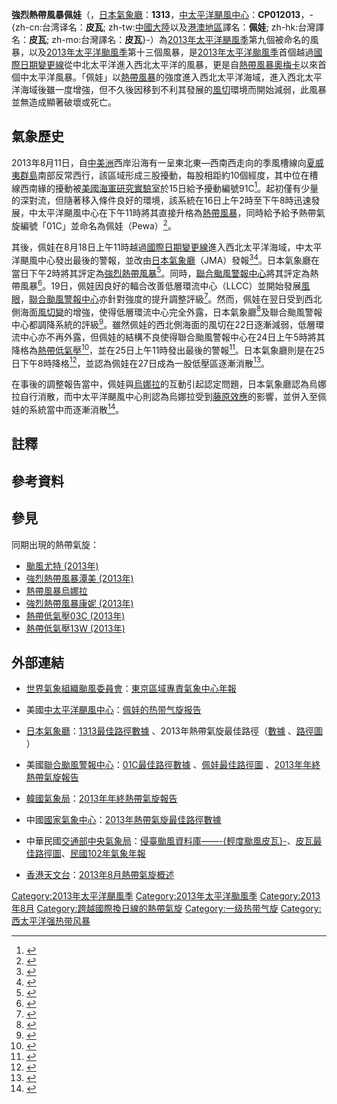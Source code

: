 {{NoteTA
|G1=Weather
|G2=Cyclone
|G3=TyphoonOld
|G4=TyphoonNew
}}
{{Infobox Hurricane
| Name=強烈熱帶風暴佩娃<br>{{lang|en|Severe Tropical Storm Pewa}}
| Basin=WPac
| Year=2013
| Type=颱風
| Image location=Pewa Aug 19 2013 0105Z.jpg
| Image name=8月19日，达到最高强度的強烈熱帶風暴佩娃
| Formed=2013年8月16日
| Dissipated=2013年8月27日
| 1-min winds=65
| 10-min winds=55
| Pressure=990
| Fatalities=無
| Damages=無
| Areas=無
| Hurricane season=[[2013年太平洋颶風季|2013年太平洋颶風季]]和[[2013年太平洋颱風季|2013年太平洋颱風季]]
}}
'''強烈熱帶風暴佩娃'''（{{lang-en|'''Severe Tropical Storm Pewa'''}}，[[氣象廳_(日本)|日本氣象廳]]：'''1313'''，[[中太平洋颶風中心|中太平洋颶風中心]]：'''CP012013'''，-{zh-cn:台湾译名：'''皮瓦'''; zh-tw:[[中國大陸|中國大陸]]以及[[港澳地區|港澳地區]]譯名：'''佩娃'''; zh-hk:台灣譯名：'''皮瓦'''; zh-mo:台灣譯名：'''皮瓦'''}-）為[[2013年太平洋颶風季|2013年太平洋颶風季]]第九個被命名的風暴，以及[[2013年太平洋颱風季|2013年太平洋颱風季]]第十三個風暴，是[[2013年太平洋颱風季|2013年太平洋颱風季]]首個越過[[國際日期變更線|國際日期變更線]]從中北太平洋進入西北太平洋的風暴，更是自[[熱帶風暴奧梅卡|熱帶風暴奧梅卡]]以來首個中太平洋風暴。「佩娃」以[[熱帶風暴|熱帶風暴]]的強度進入西北太平洋海域，進入西北太平洋海域後雖一度增強，但不久後因移到不利其發展的[[風切變|風切]]環境而開始減弱，此風暴並無造成顯著破壞或死亡。

==氣象歷史==
{{storm path|Pewa 2013 track.png}}
2013年8月11日，自[[中美洲|中美洲]]西岸沿海有一呈東北東—西南西走向的季風槽線{{NoteTag|「低壓槽」指狹長狀的低壓，或從低壓中心向高壓處伸展而等壓線呈V字形的地方。槽後方氣流下沉，槽前方氣流上升而有輻合運動，有利對流及雨帶的發展。槽線活動的觀測在熱帶氣旋預測上有廣範的應用，例如西風帶{{NoteTag|「西風帶」是位於[[副熱帶高壓|副熱帶高壓]]與副極地低壓之間（大致在[[纬度|南北緯]]30至60度之間）的行星風帶。從副熱帶高壓流向副極地低壓的氣流在科里奥利力的作用之下，偏轉成西風（北半球為西南風，南半球為西北風），因此西風為盛行風<ref>{{cite web |url=http://www.cwb.gov.tw/V7/knowledge/encyclopedia/me015.htm |title=風與地球上的風系? |author=交通部中央氣象局 |accessdate=2017-10-18 |archiveurl=https://web.archive.org/web/20171018190516/http://www.cwb.gov.tw/V7/knowledge/encyclopedia/me015.htm |archivedate=2017-10-18 |language=zh-tw }}</ref>。}}中的長波槽（[[东亚|东亚]]大槽位於[[经度|東經]]120－150度）將推動熱帶氣旋轉往東北方向行進，而東風波{{NoteTag|東風帶{{NoteTag|「赤道東風帶」位於3000米以上高空，空氣由副熱帶高壓流向赤道附近之低壓，在科里奥利力作用之下形成偏東風。此乃地球三股行星風系中的其中之一，有導引熱帶氣旋向西移動的作用，一般該熱帶氣旋採以每小時20公里左右行進<ref>{{cite web |url=http://photino.cwb.gov.tw/rdcweb/lib/h/h_000154.htm |title=氣象名詞查詢表 |author=交通部中央氣象局 |accessdate=2017-10-18 |archiveurl=https://web.archive.org/web/20120306032245/http://photino.cwb.gov.tw/rdcweb/lib/h/h_000154.htm |archivedate=2012-03-06 |deadurl=no |language=zh-tw }}</ref>。}}中有時會出現一些低壓波動，在天氣圖或氣流圖中以倒V字低壓槽表示，乃「東風波」。其由東向西傳播，槽前有[[輻散|輻散]]{{NoteTag|「輻散」是指空氣由一個中心向四周散開，通常只有氣旋式輻散，形成原因和輻合的機制相若，只是一般是在高壓系統發生。高空亦能有高壓，所以高空亦能有輻散，高空輻散足夠又有水氣時即可能降水，形成原因和輻合相若<ref name=HKOfu>{{cite web |url=http://www.hko.gov.hk/education/edu01met/wxphe/ele-condiv-c.htm |title=氣象小常識：輻合和輻散 |author=香港天文台 |accessdate=2015-05-03 |archiveurl=https://web.archive.org/web/20150705091159/http://www.hko.gov.hk/education/edu01met/wxphe/ele-condiv-c.htm |archivedate=2015-07-05 |deadurl=no |language=zh-hk }}</ref>。}}現象，槽後則有輻合；因此東風波左方受下沉氣流影響天氣晴朗，右方則因輻合上升而出現對流性的不穩定天氣。有大約一成的熱帶氣旋就是在東風波之擾動中生成<ref>{{cite web |url=http://www.metapp.org.tw/index.php/weatherknowledge/42-weather-system/152-2009-01-23-05-25-07 |title=什麼是東風波？ |author=財團法人氣象應用推廣基金會 |accessdate=2017-10-18 |archiveurl=https://web.archive.org/web/20170531124821/http://www.metapp.org.tw/index.php/weatherknowledge/42-weather-system/152-2009-01-23-05-25-07 |archivedate=2017-05-31 |deadurl=no |language=zh-tw }}</ref>。}}、熱帶對流層上部槽（{{lang-en|TUTT，Tropical upper tropospheric trough}}）{{NoteTag|「熱帶對流層上部槽」是一條位於熱帶高空（約200[[帕斯卡|百帕]]面）的槽線，其可經由中緯度西風槽振幅延大而伸展到熱帶而成，亦可為高層[[反氣旋|反氣旋]]南側之高空東風倒槽。其將帶來強烈垂直[[风切变|风切变]]{{NoteTag|「垂直風切」是指比較一垂直高度中的風速及風向差<ref name="#1">{{cite web |url=http://www.metapp.org.tw/index.php/weatherknowledge/37-typhoon/47-2008-12-24-07-19-37 |title=何謂垂直風切？ |author=財團法人氣象應用推廣基金會 |accessdate=2017-10-18 |archiveurl=https://web.archive.org/web/20171018191139/http://www.metapp.org.tw/index.php/weatherknowledge/37-typhoon/47-2008-12-24-07-19-37 |archivedate=2017-10-18 |deadurl=no |language=zh-tw }}</ref>。}}而影響熱帶氣旋或熱帶擾動的發展，但亦有情況是因帶來良好的高空輻散而助長熱帶氣旋的發展。在環境許可下，其會發展成擁有完整環流的高空冷心低壓，並有可能發展至地面而誘生出低層之擾動發展<ref>{{cite web |url=http://www.atmos.pccu.edu.tw/file/synoptic_meteorology/ch12.doc |title=第十二章 颱風 |author=[[中國文化大學|中國文化大學]] |accessdate=2017-10-18 |archiveurl=https://web.archive.org/web/20171019003528/http://www.atmos.pccu.edu.tw/file/synoptic_meteorology/ch12.doc |archivedate=2017-10-19 |deadurl=no |language=zh-tw }}</ref>。}}所帶來的高空輻散會有利熱帶氣旋發展等等<ref>{{cite book |editors=張泉湧編著 |title=《圖解大氣科學》 |isbn=9789571188102 |location=台北 |publisher=五南出版社 |year=2017 }}</ref>。}}向[[夏威夷群島|夏威夷群島]]南部反常西行，該區域形成三股擾動，每股相距約10個經度，其中位在槽線西南緣的擾動被[[美國海軍研究實驗室|美國海軍研究實驗室]]於15日給予擾動編號91C<ref>{{cite report |author=Thomas Birchard |title=Tropical Cyclone Report: Tropical Storm/Typhoon Pewa |url=http://www.prh.noaa.gov/cphc/summaries/2013/Final-PEWA_2013_TCR.docx |publisher=National Oceanic and Atmospheric Administration|work=Central Pacific Hurricane Center |date=2015-01-10 |accessdate=2015-02-01 |location=Honolulu, Hawaii|format=DOC |archiveurl=https://web.archive.org/web/20150212005406/http://www.prh.noaa.gov/cphc/summaries/2013/Final-PEWA_2013_TCR.docx |archivedate=2015-02-12 |deadurl=no }}</ref>。起初僅有少量的深對流，但隨著移入條件良好的環境，該系統在16日上午2時至下午8時迅速發展，中太平洋颶風中心在下午11時將其直接升格為[[熱帶風暴|熱帶風暴]]，同時給予給予熱帶氣旋編號「01C」{{NoteTag|[[中太平洋颶風中心|中太平洋颶風中心]]是中太平洋海域的[[區域專責氣象中心|區域專責氣象中心]]（RSMC），負責該區域內的熱帶氣旋正式編號與命名工作。其編號有正式編號與通用編號二種：前者係由二個英文字母及六位數組成，前兩位為洋域代碼（'''CP'''代表中太平洋，中間兩位代表熱帶氣旋當年在洋域內之形成次序，後四位為當年公元紀年（'''2013'''）；後者則由二位數及一個英文字母組成，前兩位數係指熱帶氣旋於當年在英文字母所表示的區域內形成次序，英文字母為洋域代碼（'''C'''同前述之CP範圍），此編號系統每年重新開始，故無專屬性。換言之，「CP012013」及「01C」皆指佩娃是2013年第1個於中太平洋區域內形成的熱帶氣旋，惟注意「01C」指稱佩娃僅限於2013年<ref>{{cite web |author=聯合颱風警報中心 |title=聯合颱風警報中心的使命 |year=2011 |accessdate=2011-11-30 |url=https://metocph.nmci.navy.mil/jtwc/menu/JTWC_mission.html |archiveurl=https://web.archive.org/web/20070726103400/https://metocph.nmci.navy.mil/jtwc/menu/JTWC_mission.html |archivedate=2007-07-26 |publisher=美國海、空軍 |language=en }}</ref>。}}並命名為佩娃（Pewa）{{NoteTag|國際音標：[[help:國際音標|[ˈpɛwɐ]]]，在[[夏威夷语|夏威夷语]]意為魚的尾鰭<ref>{{cite web |url=http://wehewehe.org/gsdl2.85/cgi-bin/hdict?a=q&r=1&hs=1&m=-1&o=-1&e=q-11000-00---off-0hdict--00-1----0-10-0---0---0direct-10-ED--4-------0-1lpm--11-en-Zz-1---Zz-1-home-pawa--00-3-1-00-0--4----0-0-11-00-0utfZz-8-00&q=pewa&j=pm&af=1&fqf=ED |title=Hawaiian Dictionaries: pewa |publisher=Hawaiian Dictionaries |accessdate=2017-10-17 |language=en |archive-date=2022-04-04 |archive-url=https://web.archive.org/web/20220404004130/https://wehewehe.org/gsdl2.85/cgi-bin/hdict?a=q&r=1&hs=1&m=-1&o=-1&e=q-11000-00---off-0hdict--00-1----0-10-0---0---0direct-10-ED--4-------0-1lpm--11-en-Zz-1---Zz-1-home-pawa--00-3-1-00-0--4----0-0-11-00-0utfZz-8-00&q=pewa&j=pm&af=1&fqf=ED }}</ref>。}}<ref>{{cite web |url=http://www.prh.noaa.gov/cphc/tcpages/archive/2013/WEB_TCPCP4.CP012013.001.1308161502.php |publisher=[[中太平洋颶風中心|Central Pacific Hurricane Center]] |title=TROPICAL STORM PEWA ADVISORY NUMBER 1 Issued: 500 AM HST FRI AUG 16 2013 |date=2013-08-16 |accessdate=2017-10-17 |archiveurl=https://web.archive.org/web/20160304054449/http://www.prh.noaa.gov/cphc/tcpages/archive/2013/WEB_TCPCP4.CP012013.001.1308161502.php |archivedate=2016-03-04 |deadurl=no |language=en }}</ref>。

其後，佩娃在8月18日上午11時越過[[國際日期變更線|國際日期變更線]]進入西北太平洋海域，中太平洋颶風中心發出最後的警報，並改由[[日本氣象廳|日本氣象廳]]（JMA）發報<ref>{{cite web |url=http://www.nhc.noaa.gov/archive/text/TWOCP/2013/TWOCP.201308180552.txt |publisher=Central Pacific Hurricane Center |title=TROPICAL WEATHER OUTLOOK NWS CENTRAL PACIFIC HURRICANE CENTER HONOLULU HI 800 PM HST SAT AUG 17 2013 |date=2013-08-18 |accessdate=2017-10-17 |archiveurl=https://web.archive.org/web/20170215204342/http://www.nhc.noaa.gov/archive/text/TWOCP/2013/TWOCP.201308180552.txt |archivedate=2017-02-15 |deadurl=no |language=en }}</ref><ref>{{cite web |url=http://www.prh.noaa.gov/cphc/tcpages/archive/2013/WEB_TCPCP4.CP012013.007.1308180230.php |publisher=Central Pacific Hurricane Center |title=TROPICAL STORM PEWA ADVISORY NUMBER 7 |date=2013-08-18 |accessdate=2017-10-17 |archiveurl=https://web.archive.org/web/20171017094232/http://www.prh.noaa.gov/cphc/tcpages/archive/2013/WEB_TCPCP4.CP012013.007.1308180230.php |archivedate=2017-10-17 |deadurl=no |language=en }}</ref>。日本氣象廳在當日下午2時將其評定為[[強烈熱帶風暴|強烈熱帶風暴]]<ref>{{cite web |url=http://www.wis-jma.go.jp/cms/warning/2013/08/18/tropical-cyclone-warning-2013-08-18t060000z-2/ |publisher=[[日本氣象廳|Japan Meteorological Agency]] |title=Tropical Cyclone Warning 2013-08-18T06:00:00Z |date=2013-08-18 |accessdate=2017-10-17 |archiveurl=https://web.archive.org/web/20171017093938/http://www.wis-jma.go.jp/cms/warning/2013/08/18/tropical-cyclone-warning-2013-08-18t060000z-2/ |archivedate=2017-10-17 |deadurl=no |language=en }}</ref>。同時，[[聯合颱風警報中心|聯合颱風警報中心]]將其評定為熱帶風暴<ref>{{cite web |url=http://www.nhc.noaa.gov/archive/text/TWOCP/2013/TWOCP.201308181156.txt |publisher=Central Pacific Hurricane Center |title=TROPICAL WEATHER OUTLOOK NWS CENTRAL PACIFIC HURRICANE CENTER HONOLULU HI 200 AM HST SUN AUG 18 2013 |date=2013-08-18 |accessdate=2017-10-17 |archiveurl=https://web.archive.org/web/20170215204345/http://www.nhc.noaa.gov/archive/text/TWOCP/2013/TWOCP.201308181156.txt |archivedate=2017-02-15 |deadurl=no |language=en }}</ref>。19日，佩娃因良好的輻合{{NoteTag|「輻合」是指空氣匯聚的現象，其中又可分為「氣旋式輻合」和「切變式輻合」二種：在地面，空氣在[[科氏力|科氏力]]、[[壓強梯度力|氣壓梯度力]]、地形[[摩擦力|摩擦力]]以及[[離心力|離心力]]之共同作用下，以逆時針通過等壓線，呈螺旋式向低壓中心推進，形成風。若低壓中心有閉合等壓線（例如熱帶氣旋），則因角動量守恆，離心力加大，而進一步平衡氣壓梯度力，於是產生旋風。同時空氣被迫抬升，空氣上升後地面氣壓便會進一步下降，此即「氣旋式輻合」。而「切變式輻合」則是二種不同風向的氣流輻合，而使空氣因壓迫抬升，這種切變式的輻合通常出現於鋒面或低壓槽處，和前者輻合的分別只是氣旋式的風向變化比較不明顯<ref name=HKOfu/>。}}改善低層環流中心（LLCC）並開始發展[[風眼|風眼]]，[[聯合颱風警報中心|聯合颱風警報中心]]亦針對強度的提升調整評級<ref>{{cite web |url=http://www.webcitation.org/6J0Ws3TFu |publisher=[[聯合颱風警報中心|Joint Typhoon Warning Center]] |title=PROGNOSTIC REASONING FOR TYPHOON 01C (PEWA) WARNING NR 12 |date=2013-08-19 |accessdate=2017-10-17 |archiveurl=https://web.archive.org/web/20171113120242/http://www.webcitation.org/6J0Ws3TFu |archivedate=2017-11-13 |deadurl=no |language=en }}</ref>。然而，佩娃在翌日受到西北側海面[[風切變|風切變]]的增強{{NoteTag|「垂直風切變」是指比較一垂直高度中的風速及風向差<ref name="#1"/>。由於強烈的垂直風切變會干擾對流，使熱帶氣旋的結構受破壞、甚至系統高低層分離，熱帶氣旋必須在垂直風切變較弱的環境才可順利發展<ref>{{cite web |url=http://www.metapp.org.tw/files/file3.pdf |title=熱帶雲簇與颱風生成：發展與未發展雲簇系統與其大環境場之關係 |author=財團法人氣象應用推廣基金會 |accessdate=2017-10-24 |archiveurl=https://web.archive.org/web/20171024153950/http://www.metapp.org.tw/files/file3.pdf |archivedate=2017-10-24 |deadurl=no |language=zh-tw }}</ref>。}}，使得低層環流中心完全外露，日本氣象廳<ref>{{cite web |url=http://www.webcitation.org/6J4HXUNYt |publisher=Japan Meteorological Agency |title=WTPQ21 RJTD 200600 RSMC TROPICAL CYCLONE ADVISORY |date=2013-08-20 |accessdate=2017-10-17 |archiveurl=https://web.archive.org/web/20180818124155/http://www.webcitation.org/6J4HXUNYt |archivedate=2018-08-18 |deadurl=no |language=en }}</ref>及聯合颱風警報中心都調降系統的評級<ref>{{cite web |url=http://www.webcitation.org/6J0WpqE6d |publisher=Joint Typhoon Warning Center |title=WTPN31 PGTW 192100 |date=2013-08-20 |accessdate=2017-10-17 |archiveurl=https://web.archive.org/web/20180818124155/http://www.webcitation.org/6J0WpqE6d |archivedate=2018-08-18 |deadurl=no |language=en }}</ref>。雖然佩娃的西北側海面的風切在22日逐漸減弱，低層環流中心亦不再外露，但佩娃的結構不良使得聯合颱風警報中心在24日上午5時將其降格為[[熱帶低氣壓|熱帶低氣壓]]<ref>{{cite web |url=http://www.webcitation.org/6J77kT4pf |publisher=Joint Typhoon Warning Center |title=TROPICAL DEPRESSION 01C (PEWA) WARNING NR 030 |date=2013-08-23 |accessdate=2017-10-17 |archiveurl=https://web.archive.org/web/20171113115923/http://www.webcitation.org/6J77kT4pf |archivedate=2017-11-13 |deadurl=no |language=en }}</ref>，並在25日上午11時發出最後的警報<ref>{{cite web |url=http://www.webcitation.org/6J89E8gJ8 |publisher=Joint Typhoon Warning Center |title=TROPICAL DEPRESSION 01C (PEWA) WARNING NR 035 |date=2013-08-25 |accessdate=2017-10-17 |archiveurl=https://web.archive.org/web/20171113120405/http://www.webcitation.org/6J89E8gJ8 |archivedate=2017-11-13 |deadurl=no |language=en }}</ref>。日本氣象廳則是在25日下午8時降格<ref>{{cite web |url=http://www.wis-jma.go.jp/cms/warning/2013/08/25/tropical-cyclone-advisory-for-analysis-and-forecast-2013-08-25t120000z/ |publisher=Japan Meteorological Agency |title=Tropical Cyclone Advisory for Analysis and Forecast 2013-08-25T12:00:00Z |date=2013-08-25 |accessdate=2017-10-17 |archiveurl=https://web.archive.org/web/20171017201653/http://www.wis-jma.go.jp/cms/warning/2013/08/25/tropical-cyclone-advisory-for-analysis-and-forecast-2013-08-25t120000z/ |archivedate=2017-10-17 |deadurl=no |language=en }}</ref>，並認為佩娃在27日成為一股低壓區逐漸消散<ref>{{cite web |url=http://www.wis-jma.go.jp/cms/warning/2013/08/27/marine-weather-warning-for-gmdss-metarea-xi-2013-08-27t000000z/ |publisher=Japan Meteorological Agency |title=Marine Weather Warning for GMDSS Metarea XI 2013-08-27T00:00:00Z |date=2013-08-27 |accessdate=2017-10-24 |archiveurl=https://web.archive.org/web/20171024205553/http://www.wis-jma.go.jp/cms/warning/2013/08/27/marine-weather-warning-for-gmdss-metarea-xi-2013-08-27t000000z/ |archivedate=2017-10-24 |deadurl=no |language=en }}</ref>。

在事後的調整報告當中，佩娃與[[熱帶風暴烏娜拉|烏娜拉]]的互動引起認定問題，日本氣象廳認為烏娜拉自行消散，而中太平洋颶風中心則認為烏娜拉受到[[藤原效應|藤原效應]]的影響，並併入至佩娃的系統當中而逐漸消散<ref>{{cite web |url=http://www.prh.noaa.gov/cphc/summaries/2013/Final-cp022013_Unala.docx |publisher=[[美國國家海洋暨大氣總署|National Oceanic and Atmospheric Administration]] |title=CENTRAL PACIFICHURRICANE CENTER TROPICAL CYCLONE REPORT TROPICAL STORM UNALA |accessdate=2017-10-17 |archiveurl=https://web.archive.org/web/20170107145117/http://www.prh.noaa.gov/cphc/summaries/2013/Final-cp022013_Unala.docx |archivedate=2017-01-07 |deadurl=no |language=en }}</ref>。

==註釋==
{{NoteFoot}}

==參考資料==
{{Reflist|colwidth=30em}}

==參見==
{{portal phs}}
{{portal box|热带气旋||太平洋颱風季}}

{{Commons category|Severe Tropical Storm Pewa}}
同期出現的熱帶氣旋：
*[[颱風尤特_(2013年)|颱風尤特 (2013年)]]
*[[強烈熱帶風暴潭美_(2013年)|強烈熱帶風暴潭美 (2013年)]]
*[[熱帶風暴烏娜拉|熱帶風暴烏娜拉]]
*[[強烈熱帶風暴康妮_(2013年)|強烈熱帶風暴康妮 (2013年)]]
*[[2013年太平洋颱風季#熱帶低氣壓03C|熱帶低氣壓03C (2013年)]]
*[[2013年太平洋颱風季#熱帶低氣壓13W|熱帶低氣壓13W (2013年)]]

==外部連結==
*{{en}}[[世界氣象組織|世界氣象組織]][[颱風委員會|颱風委員會]]：[http://www.typhooncommittee.org/46th/Docs/item%204%20Technical/4.1%20Review2013TyphoonSeason-RSMC.pdf 東京區域專責氣象中心年報] {{Wayback |url=http://www.typhooncommittee.org/46th/Docs/item%204%20Technical/4.1%20Review2013TyphoonSeason-RSMC.pdf |date=20171017202128 }}
*{{en}}美國[[中太平洋颶風中心|中太平洋颶風中心]]：[http://www.prh.noaa.gov/cphc/summaries/2013/Final-PEWA_2013_TCR.docx 佩娃的热带气旋报告] {{Wayback |url=http://www.prh.noaa.gov/cphc/summaries/2013/Final-PEWA_2013_TCR.docx |date=20150212005406 }}
*{{ja}}[[氣象廳_(日本)|日本氣象廳]]：[http://www.data.jma.go.jp/fcd/yoho/data/typhoon/T1313.pdf 1313最佳路徑數據] {{Wayback |url=http://www.data.jma.go.jp/fcd/yoho/data/typhoon/T1313.pdf |date=20181004233823 }}、2013年熱帶氣旋最佳路徑（[http://www.jma.go.jp/jma/jma-eng/jma-center/rsmc-hp-pub-eg/Besttracks/bst2013.txt 數據] {{Wayback |url=http://www.jma.go.jp/jma/jma-eng/jma-center/rsmc-hp-pub-eg/Besttracks/bst2013.txt |date=20160422130403 }}、[http://www.jma.go.jp/jma/jma-eng/jma-center/rsmc-hp-pub-eg/bstve_2013_m.html 路徑圖] {{Wayback |url=http://www.jma.go.jp/jma/jma-eng/jma-center/rsmc-hp-pub-eg/bstve_2013_m.html |date=20171224055222 }}）
*{{en}}美國[[聯合颱風警報中心|聯合颱風警報中心]]：[http://ftp.emc.ncep.noaa.gov/wd20vxt/hwrf-init/decks/bcp012013.dat 01C最佳路徑數據] {{Wayback |url=http://ftp.emc.ncep.noaa.gov/wd20vxt/hwrf-init/decks/bcp012013.dat |date=20171017094212 }}、[http://weather.unisys.com/hurricane/w_pacific/2013/PEWA/track.gif 佩娃最佳路徑圖] {{Wayback |url=http://weather.unisys.com/hurricane/w_pacific/2013/PEWA/track.gif |date=20161019045451 }}、[https://web.archive.org/web/20170130201310/https://metoc.ndbc.noaa.gov/ProductFeeds-portlet/img/jtwc/atcr/2013atcr.pdf 2013年年終熱帶氣旋報告]
*{{ko}}[[大韓民國氣象廳|韓國氣象局]]：[http://web.kma.go.kr/4rivers/typ_center/typ_journals_iframe.jsp?bid=typ_journals&mode=view&num=22 2013年年終熱帶氣旋報告] {{Wayback |url=http://web.kma.go.kr/4rivers/typ_center/typ_journals_iframe.jsp?bid=typ_journals&mode=view&num=22 |date=20171017093853 }}
*{{zh-cn}}中國[[國家氣象中心|國家氣象中心]]：[http://tcdata.typhoon.gov.cn/CMABSTdata/CH2013BST.txt 2013年熱帶氣旋最佳路徑數據] {{Wayback |url=http://tcdata.typhoon.gov.cn/CMABSTdata/CH2013BST.txt |date=20140714203220 }}
*{{zh-tw}}中華民國[[交通部中央氣象局|交通部中央氣象局]]：[https://web.archive.org/web/20171017093950/http://rdc28.cwb.gov.tw/TDB/ntdb/pageControl/typhoon?year=2013&num=201313&name=PEWA 侵臺颱風資料庫——-{輕度颱風皮瓦}-]、[https://web.archive.org/web/20171017145431/http://rdc28.cwb.gov.tw/TDB/data/Indiv/2013/PEWA/OBS/Track/2013.PEWA.Track.png 皮瓦最佳路徑圖]、[https://web.archive.org/web/20150923212339/http://www.cwb.gov.tw/V7/service/notice/download/publish_20150109110708.pdf 民國102年氣象年報]
*{{zh-hk}}[[香港天文台|香港天文台]]：[http://www.hko.gov.hk/informtc/tc2013/tc1308c_uc.htm 2013年8月熱帶氣旋概述]

{{2013_Pacific_typhoon_season_buttons}}
{{2013 Pacific hurricane season buttons}}

[[Category:2013年太平洋颶風季|Category:2013年太平洋颶風季]]
[[Category:2013年太平洋颱風季|Category:2013年太平洋颱風季]]
[[Category:2013年8月|Category:2013年8月]]
[[Category:跨越國際換日線的熱帶氣旋|Category:跨越國際換日線的熱帶氣旋]]
[[Category:一级热带气旋|Category:一级热带气旋]]
[[Category:西太平洋强热带风暴|Category:西太平洋强热带风暴]]
{{Good article}}